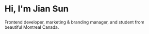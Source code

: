 # Hi, I'm Jian Sun

Frontend developer, marketing & branding manager, and student from beautiful Montreal Canada.
